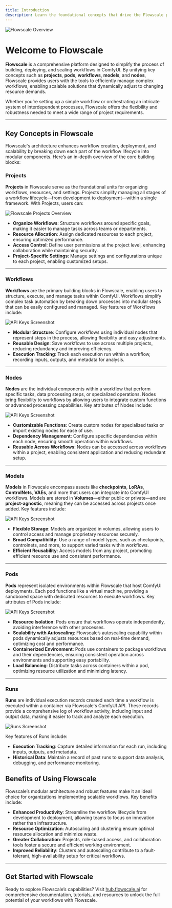 ```yaml
---
title: Introduction
description: Learn the foundational concepts that drive the Flowscale platform
---
```


<img src="https://flowscale-prod.s3.us-east-1.amazonaws.com/docs/Screenshot+2024-11-05+130911.png" alt="Flowscale Overview" />

# Welcome to Flowscale

**Flowscale** is a comprehensive platform designed to simplify the process of building, deploying, and scaling workflows in ComfyUI. By unifying key concepts such as **projects**, **pods**, **workflows**, **models**, and **nodes**, Flowscale provides users with the tools to efficiently manage complex workflows, enabling scalable solutions that dynamically adjust to changing resource demands.

Whether you’re setting up a simple workflow or orchestrating an intricate system of interdependent processes, Flowscale offers the flexibility and robustness needed to meet a wide range of project requirements.

---

## Key Concepts in Flowscale

Flowscale's architecture enhances workflow creation, deployment, and scalability by breaking down each part of the workflow lifecycle into modular components. Here’s an in-depth overview of the core building blocks:

### Projects
**Projects** in Flowscale serve as the foundational units for organizing workflows, resources, and settings. Projects simplify managing all stages of a workflow lifecycle—from development to deployment—within a single framework. With Projects, users can:

<img src="https://flowscale-prod.s3.us-east-1.amazonaws.com/docs/Screenshot+2024-11-05+141841.png" alt="Flowscale Projects Overview"/>

- **Organize Workflows**: Structure workflows around specific goals, making it easier to manage tasks across teams or departments.
- **Resource Allocation**: Assign dedicated resources to each project, ensuring optimized performance.
- **Access Control**: Define user permissions at the project level, enhancing collaboration while maintaining security.
- **Project-Specific Settings**: Manage settings and configurations unique to each project, enabling customized setups.

---

### Workflows
**Workflows** are the primary building blocks in Flowscale, enabling users to structure, execute, and manage tasks within ComfyUI. Workflows simplify complex task automation by breaking down processes into modular steps that can be easily configured and managed. Key features of Workflows include:

<img src="https://flowscale-prod.s3.us-east-1.amazonaws.com/docs/Screenshot+2024-11-05+144159.png" alt="API Keys Screenshot"/>

- **Modular Structure**: Configure workflows using individual nodes that represent steps in the process, allowing flexibility and easy adjustments.
- **Reusable Design**: Save workflows to use across multiple projects, reducing redundancy and improving efficiency.
- **Execution Tracking**: Track each execution run within a workflow, recording inputs, outputs, and metadata for analysis.

---

### Nodes
**Nodes** are the individual components within a workflow that perform specific tasks, data processing steps, or specialized operations. Nodes bring flexibility to workflows by allowing users to integrate custom functions or advanced processing capabilities. Key attributes of Nodes include:

<img src="https://flowscale-prod.s3.us-east-1.amazonaws.com/docs/Screenshot+2024-11-05+144332.png" alt="API Keys Screenshot"/>

- **Customizable Functions**: Create custom nodes for specialized tasks or import existing nodes for ease of use.
- **Dependency Management**: Configure specific dependencies within each node, ensuring smooth operation within workflows.
- **Reusable Across Workflows**: Nodes can be accessed across workflows within a project, enabling consistent application and reducing redundant setup.

---

### Models
**Models** in Flowscale encompass assets like **checkpoints**, **LoRAs**, **ControlNets**, **VAEs**, and more that users can integrate into ComfyUI workflows. Models are stored in **Volumes**—either public or private—and are **project-agnostic**, meaning they can be accessed across projects once added. Key features include:

<img src="https://flowscale-prod.s3.us-east-1.amazonaws.com/docs/Screenshot+2024-11-05+144352.png" alt="API Keys Screenshot"/>

- **Flexible Storage**: Models are organized in volumes, allowing users to control access and manage proprietary resources securely.
- **Broad Compatibility**: Use a range of model types, such as checkpoints, controlnets, and more, to support varied tasks within workflows.
- **Efficient Reusability**: Access models from any project, promoting efficient resource use and consistent performance.

---

### Pods
**Pods** represent isolated environments within Flowscale that host ComfyUI deployments. Each pod functions like a virtual machine, providing a sandboxed space with dedicated resources to execute workflows. Key attributes of Pods include:

<img src="https://flowscale-prod.s3.us-east-1.amazonaws.com/docs/Screenshot+2024-11-05+175011.png" alt="API Keys Screenshot"/>

- **Resource Isolation**: Pods ensure that workflows operate independently, avoiding interference with other processes.
- **Scalability with Autoscaling**: Flowscale’s autoscaling capability within pods dynamically adjusts resources based on real-time demand, optimizing cost and performance.
- **Containerized Environment**: Pods use containers to package workflows and their dependencies, ensuring consistent operation across environments and supporting easy portability.
- **Load Balancing**: Distribute tasks across containers within a pod, optimizing resource utilization and minimizing latency.

---

### Runs
**Runs** are individual execution records created each time a workflow is executed within a container via Flowscale's ComfyUI API. These records provide a comprehensive log of workflow activity, including input and output data, making it easier to track and analyze each execution.

<img src="https://flowscale-prod.s3.us-east-1.amazonaws.com/docs/Screenshot+2024-11-05+180828.png" alt="Runs Screenshot"/>

Key features of Runs include:

- **Execution Tracking**: Capture detailed information for each run, including inputs, outputs, and metadata.
- **Historical Data**: Maintain a record of past runs to support data analysis, debugging, and performance monitoring.


## Benefits of Using Flowscale

Flowscale’s modular architecture and robust features make it an ideal choice for organizations implementing scalable workflows. Key benefits include:

- **Enhanced Productivity**: Streamline the workflow lifecycle from development to deployment, allowing teams to focus on innovation rather than infrastructure.
- **Resource Optimization**: Autoscaling and clustering ensure optimal resource allocation and minimize waste.
- **Greater Collaboration**: Projects, role-based access, and collaboration tools foster a secure and efficient working environment.
- **Improved Reliability**: Clusters and autoscaling contribute to a fault-tolerant, high-availability setup for critical workflows.

---

## Get Started with Flowscale

Ready to explore Flowscale’s capabilities? Visit [hub.flowscale.ai](https://hub.flowscale.ai) for comprehensive documentation, tutorials, and resources to unlock the full potential of your workflows with Flowscale.
